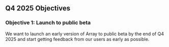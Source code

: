 ## Q4 2025 Objectives

### Objective 1: Launch to public beta

We want to launch an early version of Array to public beta by the end of Q4 2025 and start getting feedback from our users as early as possible.